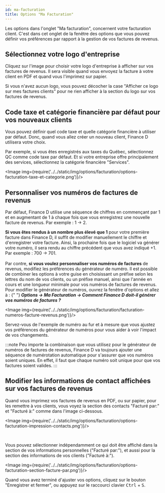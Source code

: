```yaml
---
id: ma-facturation
title: Options "Ma Facturation"
---
```



Les options dans l'onglet "Ma facturation", concernent votre facturation client.
C'est dans cet onglet de la fenêtre des options que vous pouvez définir vos préférences
par rapport à la gestion de vos factures de revenus.

## Sélectionnez votre logo d'entreprise
Cliquez sur l'image pour choisir votre logo d'entreprise à afficher sur vos factures de revenus.
Il sera visible quand vous envoyez la facture à votre client en PDF et quand vous l'imprimez sur papier.

Si vous n'avez aucun logo, vous pouvez décocher la case "Afficher ce logo sur mes factures clients" pour ne rien
afficher à la section du logo sur vos factures de revenus.

<LazyGif
  relativePath="options/facturation/options-facturation-selection-logo.gif"
  alt="Comment sélectionner votre logo d'entreprise dans Finance D"
  height={713}
/>


## Code taxe et catégorie financière par défaut pour vos nouveaux clients
Vous pouvez définir quel code taxe et quelle catégorie financière à utiliser par défaut.
Donc, quand vous allez créer un nouveau client, Finance&nbsp;D utilisera votre choix.

Par exemple, si vous êtes enregistrés aux taxes du Québec, sélectionnez QC comme code taxe par défaut.
Et si votre entreprise offre principalement des services, sélectionnez la catégorie financière "Services".

<Image img={require('../../static/img/options/facturation/options-facturation-taxe-et-categorie.png')}/>


## Personnaliser vos numéros de factures de revenus
Par défaut, Finance D utilise une séquence de chiffres en commençant par 1 et en augmentant de 1
à chaque fois que vous enregistrez une nouvelle facture de revenus. Par exemple : 1 &rarr; 2.

<strong>Si vous êtes rendus à un nombre plus élevé que 1</strong> pour votre première facture dans Finance D,
il suffit de modifier manuellement le chiffre et d'enregistrer votre facture.
Ainsi, la prochaine fois que le logiciel va générer votre numéro, il sera rendu au chiffre précédent
que vous avez indiqué +1. Par exemple : 700 &rarr; 701.
<br/>
<br/>
Par contre, <strong>si vous voulez personnaliser vos numéros de factures</strong> de revenus,
modifiez les préférences du générateur de numéro.
Il est possible de combiner les options à votre guise en choisissant
un préfixe selon les lettres du nom de vos clients, ou un préfixe manuel,
ainsi que l'année en cours et une longueur minimale pour vos numéros de factures de revenus.
Pour modifier le générateur de numéros, ouvrez la fenêtre d'options et allez à&nbsp;:
{" "}<strong><i>
  Options &rarr; Ma Facturation &rarr; Comment Finance&nbsp;D doit-il générer vos numéros de
  factures&nbsp;?
</i></strong>

<Image img={require('../../static/img/options/facturation/facturation-numeros-facture-revenus.png')}/>

Servez-vous de l'exemple de numéro au fur et à mesure que vous ajustez vos préférences du générateur de numéros
pour vous aider à voir l'impact de vos changements.

:::note
Peu importe la combinaison que vous utilisez pour le générateur de numéros de factures de revenus,
Finance&nbsp;D va toujours ajouter une séquence de numérotation automatique pour s'assurer que
vos numéros soient uniques.
En effet, il faut que chaque numéro soit unique pour que vos factures soient valides.
:::


## Modifier les informations de contact affichées sur vos factures de revenus
Quand vous imprimez vos factures de revenus en PDF, ou sur papier, pour les remettre à vos clients,
vous voyez la section des contacts "Facturé par:" et "Facturé à:" comme dans l'image ci-dessous.

<Image img={require('../../static/img/options/facturation/options-facturation-impression-contacts.png')}/>

<br/>

Vous pouvez sélectionner indépendamment
ce qui doit être affiché dans la section de vos informations personnelles
("Facturé par:"),
et aussi pour la section des informations de vos clients ("Facturé à:").

<Image img={require('../../static/img/options/facturation/options-facturation-section-facture-par.png')}/>

Quand vous avez terminé d'ajuster vos options, cliquez sur le bouton "Enregistrer et fermer",
ou appuyez sur le raccourci clavier <kbd>Ctrl</kbd> + <kbd>S</kbd>.

<br/>
<br/>
